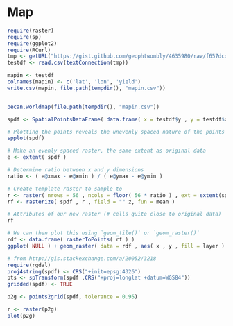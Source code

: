 Map
========================================================

```r
require(raster)
require(sp)
require(ggplot2)
require(RCurl)
tmp <- getURL("https://gist.github.com/geophtwombly/4635980/raw/f657dcdfab7b951c7b8b921b3a109c7df1697eb8/test.csv")
testdf <- read.csv(textConnection(tmp))

mapin <- testdf
colnames(mapin) <- c('lat', 'lon', 'yield')
write.csv(mapin, file.path(tempdir(), "mapin.csv"))


pecan.worldmap(file.path(tempdir(), "mapin.csv"))

spdf <- SpatialPointsDataFrame( data.frame( x = testdf$y , y = testdf$x ) , data = data.frame( z = testdf$z ) )

# Plotting the points reveals the unevenly spaced nature of the points
spplot(spdf)

```


```r

# Make an evenly spaced raster, the same extent as original data
e <- extent( spdf )

# Determine ratio between x and y dimensions
ratio <- ( e@xmax - e@xmin ) / ( e@ymax - e@ymin )

# Create template raster to sample to
r <- raster( nrows = 56 , ncols = floor( 56 * ratio ) , ext = extent(spdf) )
rf <- rasterize( spdf , r , field = "" z, fun = mean )

# Attributes of our new raster (# cells quite close to original data)
rf

# We can then plot this using `geom_tile()` or `geom_raster()`
rdf <- data.frame( rasterToPoints( rf ) )    
ggplot( NULL ) + geom_raster( data = rdf , aes( x , y , fill = layer ) )


```

```r
# from http://gis.stackexchange.com/a/20052/3218
require(rgdal)
proj4string(spdf) <- CRS("+init=epsg:4326")
pts <- spTransform(spdf ,CRS("+proj=longlat +datum=WGS84"))
gridded(spdf) <- TRUE

p2g <- points2grid(spdf, tolerance = 0.95)

r <- raster(p2g)
plot(p2g)
```